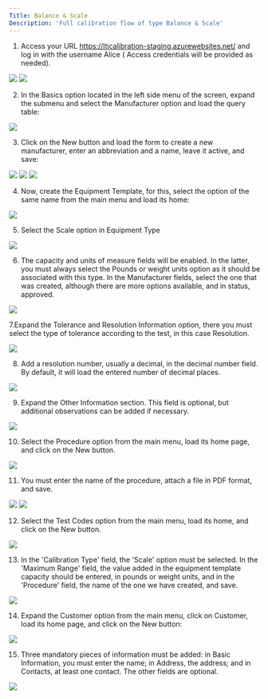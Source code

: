 ```yaml
---
Title: Balance & Scale
Description: 'Full calibration flow of type Balance & Scale'
---
```


1. Access your URL https://lticalibration-staging.azurewebsites.net/ and log in with the username Alice ( Access credentials will be provided as needed).
 

<img  src="/images/balance/login.png"/>
<img  src="/images/balance/dashboard.png"/>

2. In the Basics option located in the left side menu of the screen, expand the submenu and select the Manufacturer option and load the query table:

<img  src="/images/balance/basics-manufacturer.png"/>

3. Click on the New button and load the form to create a new manufacturer, enter an abbreviation and a name, leave it active, and save:

<img  src="/images/balance/manufacturer-new.png"/>
<img  src="/images/balance/abbreviation-name-manufacturer.png"/>
<img  src="/images/balance/basics-manufacturer-edit.png"/>

4. Now, create the Equipment Template, for this, select the option of the same name from the main menu and load its home:

<img  src="/images/balance/equipment-template-new.png"/>

5. Select the Scale option in Equipment Type

<img  src="/images/balance/equipment-template-edit-scale.png"/>

6. The capacity and units of measure fields will be enabled. In the latter, you must always select the Pounds or weight units option as it should be associated with this type. In the Manufacturer fields, select the one that was created, although there are more options available, and in status, approved.

<img  src="/images/balance/scale-manufacturer-status-unitofmeasure.png"/>

7.Expand the Tolerance and Resolution Information option, there you must select the type of tolerance according to the test, in this case Resolution.

<img  src="/images/balance/equipment-tolerancetype-resolution.png"/>

8. Add a resolution number, usually a decimal, in the decimal number field. By default, it will load the entered number of decimal places.

<img  src="/images/balance/equipmenttemplate-tolerancetype-resolution-resolutionnumbre-0.1.png"/>

9. Expand the Other Information section. This field is optional, but additional observations can be added if necessary.

<img  src="/images/balance/equipmenttemplate-otherinformation-description.png"/>

10. Select the Procedure option from the main menu, load its home page, and click on the New button.

<img  src="/images/balance/basics-procedure-new.png"/>

11. You must enter the name of the procedure, attach a file in PDF format, and save.

<img  src="/images/balance/basics-procedure-precedurename-save.png"/>

<img  src="/images/balance/basics-procedure-list-.png"/>

12. Select the Test Codes option from the main menu, load its home, and click on the New button.

<img  src="/images/balance/basics-testcodes-new.png"/>

13. In the 'Calibration Type' field, the 'Scale' option must be selected. In the 'Maximum Range' field, the value added in the equipment template capacity should be entered, in pounds or weight units, and in the 'Procedure' field, the name of the one we have created, and save.

<img  src="/images/balance/basics-tescodes-new-calitationtypesclae-rangemax-unitofmeasurement-procedure.png"/>

14. Expand the Customer option from the main menu, click on Customer, load its home page, and click on the New button:

<img  src="/images/balance/basics-customer-new.png"/>

15. Three mandatory pieces of information must be added: in Basic Information, you must enter the name; in Address, the address; and in Contacts, at least one contact. The other fields are optional.

<img  src="/images/balance/.png"/>



